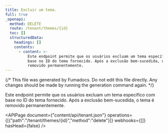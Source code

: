 ```yaml
---
title: Excluir um tema.
full: true
_openapi:
  method: DELETE
  route: /tenant/themes/{id}
  toc: []
  structuredData:
    headings: []
    contents:
      - content: >-
          Este endpoint permite que os usuários excluam um tema específico com
          base no ID do tema fornecido. Após a exclusão bem-sucedida, o tema é
          removido permanentemente.
---
```


{/* This file was generated by Fumadocs. Do not edit this file directly. Any changes should be made by running the generation command again. */}

Este endpoint permite que os usuários excluam um tema específico com base no ID do tema fornecido. Após a exclusão bem-sucedida, o tema é removido permanentemente.

<APIPage document={"content/api/tenant.json"} operations={[{"path":"/tenant/themes/{id}","method":"delete"}]} webhooks={[]} hasHead={false} />